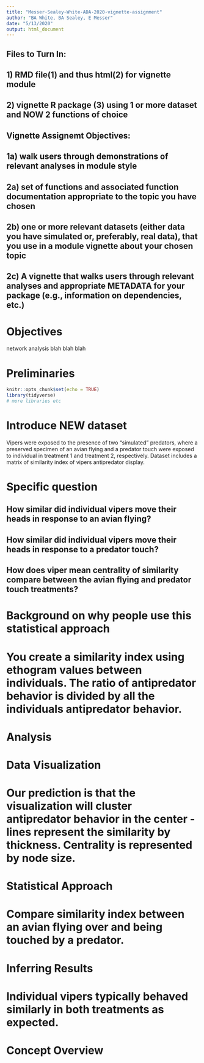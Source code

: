 ```yaml
---
title: "Messer-Sealey-White-ADA-2020-vignette-assignment"
author: "BA White, BA Sealey, E Messer"
date: "5/13/2020"
output: html_document
---
```

## Files to Turn In: 
## 1) RMD file(1) and thus html(2) for vignette module
## 2) vignette R package (3) using 1 or more dataset and NOW 2 functions of choice 

## Vignette Assignemt Objectives:
## 1a) walk users through demonstrations of relevant analyses in module style 
## 2a) set of functions and associated function documentation appropriate to the topic you have chosen
## 2b) one or more relevant datasets (either data you have simulated or, preferably, real data), that you use in a module vignette about your chosen topic
## 2c) A vignette that walks users through relevant analyses and appropriate METADATA for your package (e.g., information on dependencies, etc.)

# Objectives
network analysis blah blah blah

# Preliminaries
```r
knitr::opts_chunk$set(echo = TRUE)
library(tidyverse)
# more libraries etc
```

# Introduce NEW dataset 
Vipers were exposed to the presence of two "simulated" predators, where a preserved specimen of an avian flying and a predator touch were exposed to individual in treatment 1 and treatment 2, respectively. Dataset includes a matrix of similarity index of vipers antipredator display.    

# Specific question
## How similar did individual vipers move their heads in response to an avian flying?
## How similar did individual vipers move their heads in response to a predator touch?
## How does viper mean centrality of similarity compare between the avian flying and predator touch treatments? 

# Background on why people use this statistical approach
# You create a similarity index using ethogram values between individuals. The ratio of antipredator behavior is divided by all the individuals antipredator behavior. 

# Analysis 


# Data Visualization
# Our prediction is that the visualization will cluster antipredator behavior in the center - lines represent the similarity by thickness. Centrality is represented by node size. 

# Statistical Approach
# Compare similarity index between an avian flying over and being touched by a predator. 

# Inferring Results 
# Individual vipers typically behaved similarly in both treatments as expected. 

# Concept Overview 

